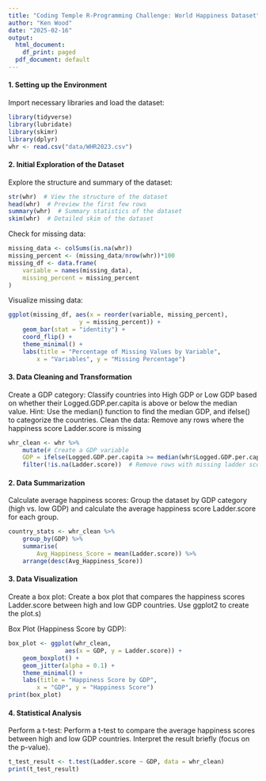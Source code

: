 ```yaml
---
title: "Coding Temple R-Programming Challenge: World Happiness Dataset"
author: "Ken Wood"
date: "2025-02-16"
output:
  html_document:
    df_print: paged
  pdf_document: default
---
```

#### 1. Setting up the Environment

Import necessary libraries and load the dataset:

```r
library(tidyverse)
library(lubridate)
library(skimr)
library(dplyr)
whr <- read.csv("data/WHR2023.csv")
```
#### 2. Initial Exploration of the Dataset

Explore the structure and summary of the dataset:

```r
str(whr)  # View the structure of the dataset
head(whr)  # Preview the first few rows
summary(whr)  # Summary statistics of the dataset
skim(whr)  # Detailed skim of the dataset
```
Check for missing data:

```r
missing_data <- colSums(is.na(whr))
missing_percent <- (missing_data/nrow(whr))*100
missing_df <- data.frame(
    variable = names(missing_data),
    missing_percent = missing_percent
)
```

Visualize missing data:

```r
ggplot(missing_df, aes(x = reorder(variable, missing_percent),
                    y = missing_percent)) +
    geom_bar(stat = "identity") +
    coord_flip() +
    theme_minimal() +
    labs(title = "Percentage of Missing Values by Variable",
        x = "Variables", y = "Missing Percentage")

```

#### 3. Data Cleaning and Transformation

Create a GDP category: Classify countries into High GDP or Low GDP based on whether their
Logged.GDP.per.capita is above or below the median value.
Hint: Use the median() function to find the median GDP, and ifelse() to categorize the
countries.
Clean the data: Remove any rows where the happiness score Ladder.score is missing

```r
whr_clean <- whr %>%
    mutate(# Create a GDP variable
    GDP = ifelse(Logged.GDP.per.capita >= median(whr$Logged.GDP.per.capita), "High GDP", "Low GDP")) %>%
    filter(!is.na(Ladder.score))  # Remove rows with missing ladder score values
```

#### 2. Data Summarization

Calculate average happiness scores: Group the dataset by GDP category (high vs. low GDP)
and calculate the average happiness score Ladder.score for each group.

```r
country_stats <- whr_clean %>%
    group_by(GDP) %>%
    summarise(
        Avg_Happiness_Score = mean(Ladder.score)) %>%
    arrange(desc(Avg_Happiness_Score))
```

#### 3. Data Visualization
Create a box plot: Create a box plot that compares the happiness scores Ladder.score
between high and low GDP countries. Use ggplot2 to create the plot.s)


Box Plot (Happiness Score by GDP):

```r
box_plot <- ggplot(whr_clean,
                aes(x = GDP, y = Ladder.score)) +
    geom_boxplot() +
    geom_jitter(alpha = 0.1) +
    theme_minimal() +
    labs(title = "Happiness Score by GDP",
        x = "GDP", y = "Happiness Score")
print(box_plot)
```

#### 4. Statistical Analysis

Perform a t-test: Perform a t-test to compare the average happiness scores between high and
low GDP countries. Interpret the result briefly (focus on the p-value).

```r
t_test_result <- t.test(Ladder.score ~ GDP, data = whr_clean)
print(t_test_result)
```


